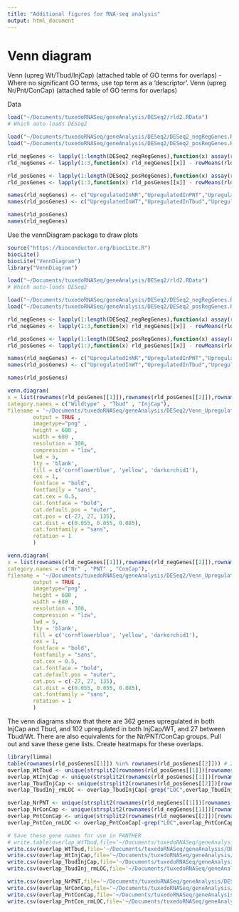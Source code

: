 ```yaml
---
title: "Additional figures for RNA-seq analysis"
output: html_document
---
```



Venn diagram
======================
Venn (upreg Wt/Tbud/InjCap) (attached table of GO terms for overlaps) 
	- Where no significant GO terms, use top term as a ‘descriptor’. 
Venn (upreg Nr/Pnt/ConCap) (attached table of GO terms for overlaps)

Data
```r
load("~/Documents/tuxedoRNASeq/geneAnalysis/DESeq2/rld2.RData")
# Which auto-loads DESeq2

load("~/Documents/tuxedoRNASeq/geneAnalysis/DESeq2/DESeq2_negRegGenes.RData")
load("~/Documents/tuxedoRNASeq/geneAnalysis/DESeq2/DESeq2_posRegGenes.RData")

rld_negGenes <- lapply(1:length(DESeq2_negRegGenes),function(x) assay(rld2)[which(rownames(assay(rld2)) %in%DESeq2_negRegGenes[[x]]),])
rld_negGenes <- lapply(1:3,function(x) rld_negGenes[[x]] - rowMeans(rld_negGenes[[x]]))

rld_posGenes <- lapply(1:length(DESeq2_posRegGenes),function(x) assay(rld2)[which(rownames(assay(rld2)) %in%DESeq2_posRegGenes[[x]]),])
rld_posGenes <- lapply(1:3,function(x) rld_posGenes[[x]] - rowMeans(rld_posGenes[[x]]))

names(rld_negGenes) <- c("UpregulatedInNR","UpregulatedInPNT","UpregulatedInInjCap")
names(rld_posGenes) <- c("UpregulatedInWT","UpregulatedInTbud","UpregulatedInConCap")

names(rld_posGenes)
names(rld_negGenes)
```


Use the vennDiagram package to draw plots

```r
source("https://bioconductor.org/biocLite.R")
biocLite()
biocLite("VennDiagram")
library("VennDiagram")

load("~/Documents/tuxedoRNASeq/geneAnalysis/DESeq2/rld2.RData")
# Which auto-loads DESeq2

load("~/Documents/tuxedoRNASeq/geneAnalysis/DESeq2/DESeq2_negRegGenes.RData")
load("~/Documents/tuxedoRNASeq/geneAnalysis/DESeq2/DESeq2_posRegGenes.RData")

rld_negGenes <- lapply(1:length(DESeq2_negRegGenes),function(x) assay(rld2)[which(rownames(assay(rld2)) %in%DESeq2_negRegGenes[[x]]),])
rld_negGenes <- lapply(1:3,function(x) rld_negGenes[[x]] - rowMeans(rld_negGenes[[x]]))

rld_posGenes <- lapply(1:length(DESeq2_posRegGenes),function(x) assay(rld2)[which(rownames(assay(rld2)) %in%DESeq2_posRegGenes[[x]]),])
rld_posGenes <- lapply(1:3,function(x) rld_posGenes[[x]] - rowMeans(rld_posGenes[[x]]))

names(rld_negGenes) <- c("UpregulatedInNR","UpregulatedInPNT","UpregulatedInInjCap")
names(rld_posGenes) <- c("UpregulatedInWT","UpregulatedInTbud","UpregulatedInConCap")

names(rld_posGenes)

venn.diagram(
x = list(rownames(rld_posGenes[[1]]),rownames(rld_posGenes[[2]]),rownames(rld_negGenes[[3]])),
category.names = c("Wildtype" , "Tbud" , "InjCap"),
filename = '~/Documents/tuxedoRNASeq/geneAnalysis/DESeq2/Venn_UpregulatedIn_wtTbudInjCap',
        output = TRUE ,
        imagetype="png" ,
        height = 680 , 
        width = 680 , 
        resolution = 300,
        compression = "lzw",
        lwd = 5,
        lty = 'blank', 
        fill = c('cornflowerblue', 'yellow', 'darkorchid1'),
        cex = 1,
        fontface = "bold",
        fontfamily = "sans",
        cat.cex = 0.5,
        cat.fontface = "bold",
        cat.default.pos = "outer",
        cat.pos = c(-27, 27, 135),
        cat.dist = c(0.055, 0.055, 0.085),
        cat.fontfamily = "sans",
        rotation = 1
        )

venn.diagram(
x = list(rownames(rld_negGenes[[1]]),rownames(rld_negGenes[[2]]),rownames(rld_posGenes[[3]])),
category.names = c("Nr" , "PNT" , "ConCap"),
filename = '~/Documents/tuxedoRNASeq/geneAnalysis/DESeq2/Venn_UpregulatedIn_nrPntConCap',
        output = TRUE ,
        imagetype="png" ,
        height = 680 , 
        width = 680 , 
        resolution = 300,
        compression = "lzw",
        lwd = 5,
        lty = 'blank', 
        fill = c('cornflowerblue', 'yellow', 'darkorchid1'),
        cex = 1,
        fontface = "bold",
        fontfamily = "sans",
        cat.cex = 0.5,
        cat.fontface = "bold",
        cat.default.pos = "outer",
        cat.pos = c(-27, 27, 135),
        cat.dist = c(0.055, 0.055, 0.085),
        cat.fontfamily = "sans",
        rotation = 1
        )

```


The venn diagrams show that there are 362 genes upregulated in both InjCap and Tbud, and 102 upregulated in both InjCap/WT, and 27 between Tbud/Wt. 
There are also equivalents for the Nr/PNT/ConCap groups.
Pull out and save these gene lists.
Create heatmaps for these overlaps.
```r
library(limma)
table(rownames(rld_posGenes[[1]]) %in% rownames(rld_posGenes[[2]])) # 27 genes overlap
overlap_WtTbud <- unique(strsplit2(rownames(rld_posGenes[[1]])[rownames(rld_posGenes[[1]]) %in% rownames(rld_posGenes[[2]])],".",fixed=T)[,1])
overlap_WtInjCap <- unique(strsplit2(rownames(rld_posGenes[[1]])[rownames(rld_posGenes[[1]]) %in% rownames(rld_negGenes[[3]])],".",fixed=T)[,1])
overlap_TbudInjCap <- unique(strsplit2(rownames(rld_posGenes[[2]])[rownames(rld_posGenes[[2]]) %in% rownames(rld_negGenes[[3]])],".",fixed=T)[,1])
overlap_TbudInj_rmLOC <- overlap_TbudInjCap[-grep("LOC",overlap_TbudInjCap)]

overlap_NrPNT <- unique(strsplit2(rownames(rld_negGenes[[1]])[rownames(rld_negGenes[[1]]) %in% rownames(rld_negGenes[[2]])],".",fixed=T)[,1])
overlap_NrConCap <- unique(strsplit2(rownames(rld_negGenes[[1]])[rownames(rld_negGenes[[1]]) %in% rownames(rld_posGenes[[3]])],".",fixed=T)[,1])
overlap_PntConCap <- unique(strsplit2(rownames(rld_negGenes[[2]])[rownames(rld_negGenes[[2]]) %in% rownames(rld_posGenes[[3]])],".",fixed=T)[,1])
overlap_PntCon_rmLOC <- overlap_PntConCap[-grep("LOC",overlap_PntConCap)]

# Save these gene names for use in PANTHER
# write.table(overlap_WtTbud,file='~/Documents/tuxedoRNASeq/geneAnalysis/DESeq2/refseqGeneNames/overlap_WtTbud.csv',sep="\t",row.names=F, col.names=F) Doesn't work with PANTHER for some reason
write.csv(overlap_WtTbud,file='~/Documents/tuxedoRNASeq/geneAnalysis/DESeq2/refseqGeneNames/overlap_WtTbud.csv')
write.csv(overlap_WtInjCap,file='~/Documents/tuxedoRNASeq/geneAnalysis/DESeq2/refseqGeneNames/overlap_WtInjCap.csv')
write.csv(overlap_TbudInjCap,file='~/Documents/tuxedoRNASeq/geneAnalysis/DESeq2/refseqGeneNames/overlap_TbudInjCap.csv')
write.csv(overlap_TbudInj_rmLOC,file='~/Documents/tuxedoRNASeq/geneAnalysis/DESeq2/refseqGeneNames/overlap_TbudInj_rmLOC.csv')

write.csv(overlap_NrPNT,file='~/Documents/tuxedoRNASeq/geneAnalysis/DESeq2/refseqGeneNames/overlap_NrPNT.csv')
write.csv(overlap_NrConCap,file='~/Documents/tuxedoRNASeq/geneAnalysis/DESeq2/refseqGeneNames/overlap_NrConCap.csv')
write.csv(overlap_PntConCap,file='~/Documents/tuxedoRNASeq/geneAnalysis/DESeq2/refseqGeneNames/overlap_PntConCap.csv')
write.csv(overlap_PntCon_rmLOC,file='~/Documents/tuxedoRNASeq/geneAnalysis/DESeq2/refseqGeneNames/overlap_PntCon_rmLOC.csv')
```







